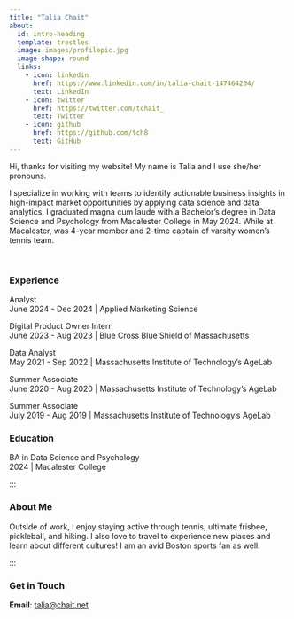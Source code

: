 ```yaml
---
title: "Talia Chait"
about:
  id: intro-heading
  template: trestles
  image: images/profilepic.jpg
  image-shape: round
  links:
    - icon: linkedin
      href: https://www.linkedin.com/in/talia-chait-147464204/ 
      text: LinkedIn
    - icon: twitter
      href: https://twitter.com/tchait_
      text: Twitter
    - icon: github
      href: https://github.com/tch8
      text: GitHub
---
```


::: {#intro-heading}
Hi, thanks for visiting my website! My name is Talia and I use she/her pronouns.

I specialize in working with teams to identify actionable business insights in high-impact market opportunities by applying data science and data analytics. I graduated magna cum laude with a Bachelor's degree in Data Science and Psychology from Macalester College in May 2024. While at Macalester, was 4-year member and 2-time captain of varsity women's tennis team.

<br>
:::

### Experience

Analyst <br> June 2024 - Dec 2024 \| Applied Marketing Science

Digital Product Owner Intern<br> June 2023 - Aug 2023 \| Blue Cross Blue Shield of Massachusetts

Data Analyst<br> May 2021 - Sep 2022 \| Massachusetts Institute of Technology's AgeLab

Summer Associate<br> June 2020 - Aug 2020 \| Massachusetts Institute of Technology's AgeLab

Summer Associate<br> July 2019 - Aug 2019 \| Massachusetts Institute of Technology's AgeLab

### Education

BA in Data Science and Psychology<br> 2024 \| Macalester College

:::

### About Me

Outside of work, I enjoy staying active through tennis, ultimate frisbee, pickleball, and hiking. I also love to travel to experience new places and learn about different cultures! I am an avid Boston sports fan as well.

:::

### Get in Touch

**Email**: <a href='mailto:talia@chait.net'>talia\@chait.net</a>
